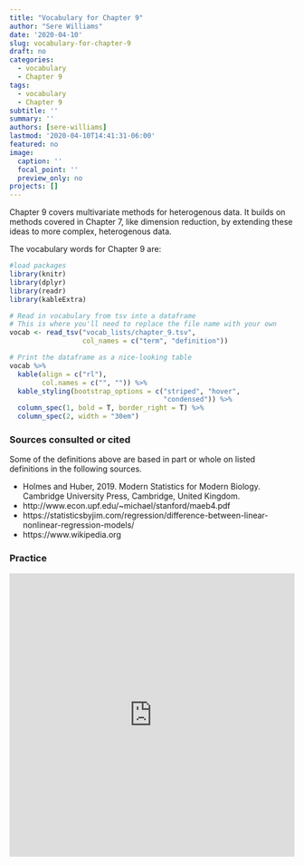 ```yaml
---
title: "Vocabulary for Chapter 9"
author: "Sere Williams"
date: '2020-04-10'
slug: vocabulary-for-chapter-9
draft: no
categories:
  - vocabulary
  - Chapter 9
tags:
  - vocabulary
  - Chapter 9
subtitle: ''
summary: ''
authors: [sere-williams]
lastmod: '2020-04-10T14:41:31-06:00'
featured: no
image:
  caption: ''
  focal_point: ''
  preview_only: no
projects: []
---
```


Chapter 9 covers multivariate methods for heterogenous data. It builds on methods covered in Chapter 7, like dimension reduction, by extending these ideas to more complex, heterogenous data.

The vocabulary words for Chapter 9 are:

```r
#load packages
library(knitr)
library(dplyr)
library(readr)
library(kableExtra)

# Read in vocabulary from tsv into a dataframe
# This is where you'll need to replace the file name with your own
vocab <- read_tsv("vocab_lists/chapter_9.tsv",
                  col_names = c("term", "definition"))

# Print the dataframe as a nice-looking table
vocab %>% 
  kable(align = c("rl"), 
        col.names = c("", "")) %>% 
  kable_styling(bootstrap_options = c("striped", "hover",
                                      "condensed")) %>% 
  column_spec(1, bold = T, border_right = T) %>%
  column_spec(2, width = "30em")
```

### Sources consulted or cited

Some of the definitions above are based in part or whole on listed definitions in the following sources.

- Holmes and Huber, 2019. Modern Statistics for Modern Biology. Cambridge University Press, Cambridge, United Kingdom.
- http://www.econ.upf.edu/~michael/stanford/maeb4.pdf
- https://statisticsbyjim.com/regression/difference-between-linear-nonlinear-regression-models/
- https://www.wikipedia.org

### Practice

<iframe src="https://quizlet.com/501633373/flashcards/embed?i=2stug3&x=1jj1" height="500" width="100%" style="border:0"></iframe>

